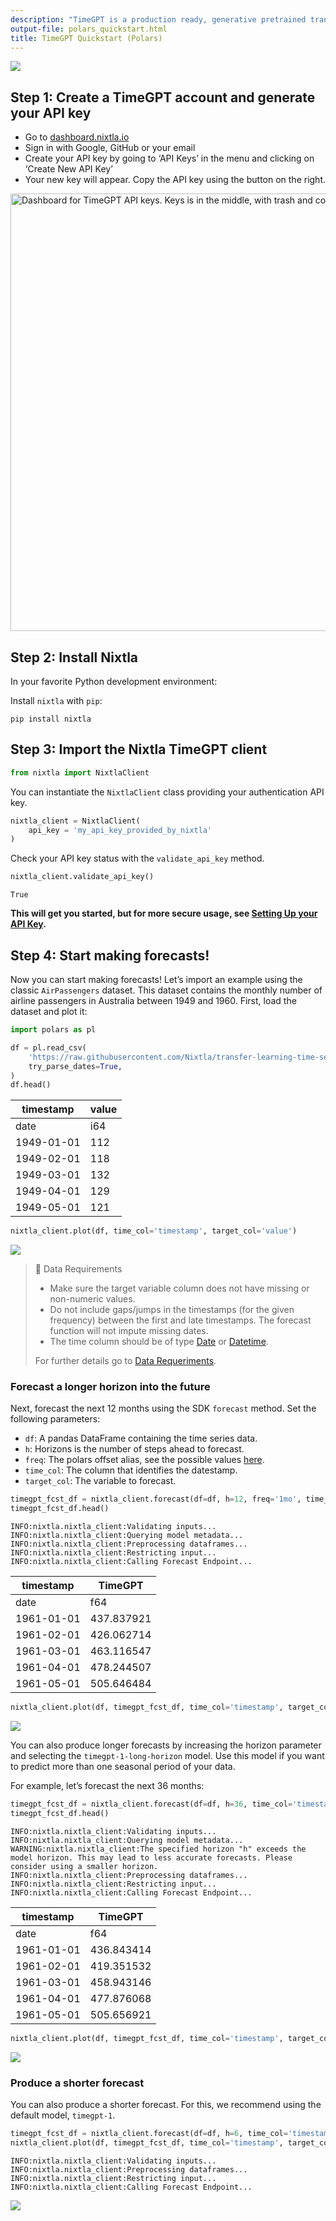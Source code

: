 ```yaml
---
description: "TimeGPT is a production ready, generative pretrained transformer for time series. It's capable of accurately predicting various domains such as retail, electricity, finance, and IoT with just a few lines of code \U0001F680."
output-file: polars_quickstart.html
title: TimeGPT Quickstart (Polars)
---
```



[![](https://colab.research.google.com/assets/colab-badge.svg)](https://colab.research.google.com/github/Nixtla/nixtla/blob/main/nbs/docs/getting-started/21_polars_quickstart.ipynb)

## Step 1: Create a TimeGPT account and generate your API key

-   Go to [dashboard.nixtla.io](https://dashboard.nixtla.io/)
-   Sign in with Google, GitHub or your email
-   Create your API key by going to ‘API Keys’ in the menu and clicking
    on ‘Create New API Key’
-   Your new key will appear. Copy the API key using the button on the
    right.

<img src="https://github.com/Nixtla/nixtla/blob/main/nbs/img/dashboard.png?raw=true" alt="Dashboard for TimeGPT API keys. Keys is in the middle, with trash and copy buttons on the right." width="700" />

## Step 2: Install Nixtla

In your favorite Python development environment:

Install `nixtla` with `pip`:

```shell
pip install nixtla
```

## Step 3: Import the Nixtla TimeGPT client

```python
from nixtla import NixtlaClient
```

You can instantiate the `NixtlaClient` class providing your
authentication API key.

```python
nixtla_client = NixtlaClient(
    api_key = 'my_api_key_provided_by_nixtla'
)
```

Check your API key status with the `validate_api_key` method.

```python
nixtla_client.validate_api_key()
```

``` text
True
```

**This will get you started, but for more secure usage, see [Setting Up
your API
Key](https://docs.nixtla.io/docs/getting-started-setting_up_your_api_key).**

## Step 4: Start making forecasts!

Now you can start making forecasts! Let’s import an example using the
classic `AirPassengers` dataset. This dataset contains the monthly
number of airline passengers in Australia between 1949 and 1960. First,
load the dataset and plot it:

```python
import polars as pl
```


```python
df = pl.read_csv(
    'https://raw.githubusercontent.com/Nixtla/transfer-learning-time-series/main/datasets/air_passengers.csv',
    try_parse_dates=True,
)
df.head()
```

| timestamp  | value |
|------------|-------|
| date       | i64   |
| 1949-01-01 | 112   |
| 1949-02-01 | 118   |
| 1949-03-01 | 132   |
| 1949-04-01 | 129   |
| 1949-05-01 | 121   |

```python
nixtla_client.plot(df, time_col='timestamp', target_col='value')
```

![](/nixtla/docs/getting-started/21_polars_quickstart_files/figure-markdown_strict/cell-8-output-1.png)

> 📘 Data Requirements
>
> -   Make sure the target variable column does not have missing or
>     non-numeric values.
> -   Do not include gaps/jumps in the timestamps (for the given
>     frequency) between the first and late timestamps. The forecast
>     function will not impute missing dates.
> -   The time column should be of type
>     [Date](https://docs.pola.rs/api/python/stable/reference/api/polars.datatypes.Date.html)
>     or
>     [Datetime](https://docs.pola.rs/api/python/stable/reference/api/polars.datatypes.Datetime.html).
>
> For further details go to [Data
> Requeriments](https://docs.nixtla.io/docs/getting-started-data_requirements).

### Forecast a longer horizon into the future

Next, forecast the next 12 months using the SDK `forecast` method. Set
the following parameters:

-   `df`: A pandas DataFrame containing the time series data.
-   `h`: Horizons is the number of steps ahead to forecast.
-   `freq`: The polars offset alias, see the possible values
    [here](https://docs.pola.rs/api/python/stable/reference/expressions/api/polars.Expr.dt.offset_by.html).
-   `time_col`: The column that identifies the datestamp.
-   `target_col`: The variable to forecast.

```python
timegpt_fcst_df = nixtla_client.forecast(df=df, h=12, freq='1mo', time_col='timestamp', target_col='value')
timegpt_fcst_df.head()
```

``` text
INFO:nixtla.nixtla_client:Validating inputs...
INFO:nixtla.nixtla_client:Querying model metadata...
INFO:nixtla.nixtla_client:Preprocessing dataframes...
INFO:nixtla.nixtla_client:Restricting input...
INFO:nixtla.nixtla_client:Calling Forecast Endpoint...
```

| timestamp  | TimeGPT    |
|------------|------------|
| date       | f64        |
| 1961-01-01 | 437.837921 |
| 1961-02-01 | 426.062714 |
| 1961-03-01 | 463.116547 |
| 1961-04-01 | 478.244507 |
| 1961-05-01 | 505.646484 |

```python
nixtla_client.plot(df, timegpt_fcst_df, time_col='timestamp', target_col='value')
```

![](/nixtla/docs/getting-started/21_polars_quickstart_files/figure-markdown_strict/cell-10-output-1.png)

You can also produce longer forecasts by increasing the horizon
parameter and selecting the `timegpt-1-long-horizon` model. Use this
model if you want to predict more than one seasonal period of your data.

For example, let’s forecast the next 36 months:

```python
timegpt_fcst_df = nixtla_client.forecast(df=df, h=36, time_col='timestamp', target_col='value', freq='1mo', model='timegpt-1-long-horizon')
timegpt_fcst_df.head()
```

``` text
INFO:nixtla.nixtla_client:Validating inputs...
INFO:nixtla.nixtla_client:Querying model metadata...
WARNING:nixtla.nixtla_client:The specified horizon "h" exceeds the model horizon. This may lead to less accurate forecasts. Please consider using a smaller horizon.
INFO:nixtla.nixtla_client:Preprocessing dataframes...
INFO:nixtla.nixtla_client:Restricting input...
INFO:nixtla.nixtla_client:Calling Forecast Endpoint...
```

| timestamp  | TimeGPT    |
|------------|------------|
| date       | f64        |
| 1961-01-01 | 436.843414 |
| 1961-02-01 | 419.351532 |
| 1961-03-01 | 458.943146 |
| 1961-04-01 | 477.876068 |
| 1961-05-01 | 505.656921 |

```python
nixtla_client.plot(df, timegpt_fcst_df, time_col='timestamp', target_col='value')
```

![](/nixtla/docs/getting-started/21_polars_quickstart_files/figure-markdown_strict/cell-12-output-1.png)

### Produce a shorter forecast

You can also produce a shorter forecast. For this, we recommend using
the default model, `timegpt-1`.

```python
timegpt_fcst_df = nixtla_client.forecast(df=df, h=6, time_col='timestamp', target_col='value', freq='1mo')
nixtla_client.plot(df, timegpt_fcst_df, time_col='timestamp', target_col='value')
```

``` text
INFO:nixtla.nixtla_client:Validating inputs...
INFO:nixtla.nixtla_client:Preprocessing dataframes...
INFO:nixtla.nixtla_client:Restricting input...
INFO:nixtla.nixtla_client:Calling Forecast Endpoint...
```

![](/nixtla/docs/getting-started/21_polars_quickstart_files/figure-markdown_strict/cell-13-output-2.png)

